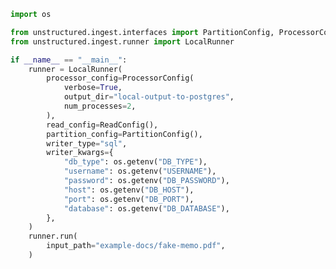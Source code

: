 ```python Python
import os

from unstructured.ingest.interfaces import PartitionConfig, ProcessorConfig, ReadConfig
from unstructured.ingest.runner import LocalRunner

if __name__ == "__main__":
    runner = LocalRunner(
        processor_config=ProcessorConfig(
            verbose=True,
            output_dir="local-output-to-postgres",
            num_processes=2,
        ),
        read_config=ReadConfig(),
        partition_config=PartitionConfig(),
        writer_type="sql",
        writer_kwargs={
            "db_type": os.getenv("DB_TYPE"),
            "username": os.getenv("USERNAME"),
            "password": os.getenv("DB_PASSWORD"),
            "host": os.getenv("DB_HOST"),
            "port": os.getenv("DB_PORT"),
            "database": os.getenv("DB_DATABASE"),
        },
    )
    runner.run(
        input_path="example-docs/fake-memo.pdf",
    )
```
